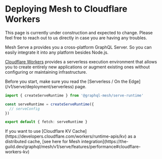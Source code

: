 
# Deploying Mesh to Cloudflare Workers

<Callout>
  This page is currently under construction and expected to change. Please feel free to reach out to
  us directly in case you are having any troubles.
</Callout>

Mesh Serve a provides you a cross-platform GraphQL Server. So you can easily integrate it into any
platform besides Node.js.

[Cloudflare Workers](https://developers.cloudflare.com/workers) provides a serverless execution
environment that allows you to create entirely new applications or augment existing ones without
configuring or maintaining infrastructure.

<Callout>
  Before you start, make sure you read the [Serverless / On the
  Edge](/v1/serve/deployment/serverless) page.
</Callout>

```ts
import { createServeRuntime } from '@graphql-mesh/serve-runtime'

const serveRuntime = createServeRuntime({
  // serveConfig
})

export default { fetch: serveRuntime }
```

<Callout>
  If you want to use [Cloudflare KV
  Cache](https://developers.cloudflare.com/workers/runtime-apis/kv) as a distributed cache, [see
  here for Mesh
  integration](https://the-guild.dev/graphql/mesh/v1/serve/features/performance#cloudflare-workers-kv)
</Callout>
